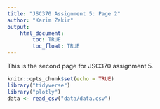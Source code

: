 ```yaml
---
title: "JSC370 Assignment 5: Page 2"
author: "Karim Zakir"
output: 
    html_document:
        toc: TRUE
        toc_float: TRUE
---
```


This is the second page for JSC370 assignment 5.

```r
knitr::opts_chunk$set(echo = TRUE)
library("tidyverse")
library("plotly")
data <- read_csv("data/data.csv")
```

